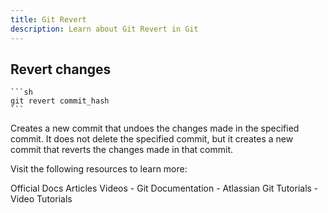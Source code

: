 ```yaml
---
title: Git Revert
description: Learn about Git Revert in Git
---
```


## Revert changes
    
    ```sh
    git revert commit_hash
    ```
Creates a new commit that undoes the changes made in
the specified commit. It does not delete the specified
commit, but it creates a new commit that reverts the
changes made in that commit.

Visit the following resources to learn more:

<Tabs defaultValue="official">
<TabsList>
<TabsTrigger value="official">Official Docs</TabsTrigger>
<TabsTrigger value="article">Articles</TabsTrigger>
<TabsTrigger value="video">Videos</TabsTrigger>
</TabsList>

<TabsContent value="official">
- <Link href="https://git-scm.com/docs">Git Documentation</Link>
</TabsContent>
<TabsContent value="article">
- <Link href="https://www.atlassian.com/git/tutorials">Atlassian Git Tutorials</Link>
</TabsContent>
<TabsContent value="video">
- <Link href="https://www.youtube.com/results?search_query=git+git-revert+tutorial">Video Tutorials</Link>
</TabsContent>
</Tabs>

<Outlet path="4-git-advanced/recovery/git-revert" />
